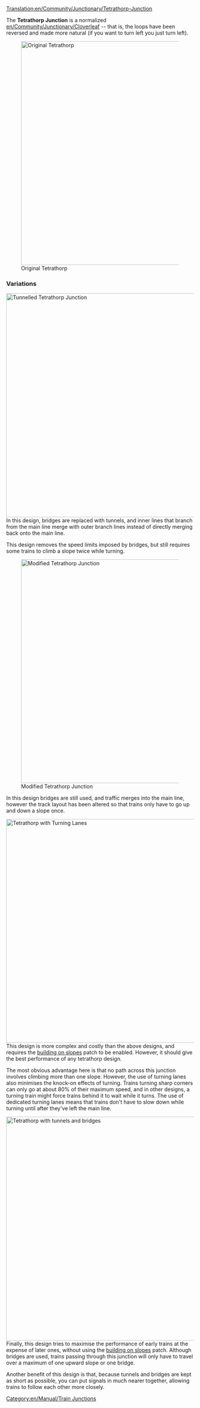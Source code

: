 [[Translation:en/Community/Junctionary/Tetrathorp-Junction]]

{{en/Community/Junctionary/Navigation}}
The '''Tetrathorp Junction''' is a normalized [[en/Community/Junctionary/Cloverleaf]] -- that is, the loops have been reversed and made more natural (if you want to turn left you just turn left).

[[File:en/Community/Junctionary/Ttj-orig.png|none|thumb|600px|Original Tetrathorp]]

{{en/Community/Junctionary/Junction Criteria|Moderate|3|1|2|2|1|1|1|1|0|0|0||Broken down trains only affect the one track.|
*Early in the game, trains have to slow down to climb slopes because of their lack of horse power.
*Later in the game, trains have to slow down because bridges have speed limits.
*Area: 18 x 18
}}

===Variations===
[[File:en/Community/Junctionary/Ttj-tun.png|center|thumb|600px|Tunnelled Tetrathorp Junction]]
In this design, bridges are replaced with tunnels, and inner lines that branch from the main line merge with outer branch lines instead of directly merging back onto the main line.

This design removes the speed limits imposed by bridges, but still requires some trains to climb a slope twice while turning.

[[File:en/Community/Junctionary/Tfj-mod.png|none|thumb|600px|Modified Tetrathorp Junction]]

In this design bridges are still used, and traffic merges into the main line, however the track layout has been altered so that trains only have to go up and down a slope once.

[[File:en/Community/Junctionary/Ttj-3rd.png|center|thumb|600px|Tetrathorp with Turning Lanes]]
This design is more complex and costly than the above designs, and requires the [[en/Archive/Manual/Settings/Build on slopes|building on slopes]] patch to be enabled.  However, it should give the best performance of any tetrathorp design.

The most obvious advantage here is that no path across this junction involves climbing more than one slope.  However, the use of turning lanes also minimises the knock-on effects of turning.  Trains turning sharp corners can only go at about 80% of their maximum speed, and in other designs, a turning train might force trains behind it to wait while it turns.  The use of dedicated turning lanes means that trains don't have to slow down while turning until after they've left the main line.


[[File:en/Community/Junctionary/Ttj-cire1285.png|center|thumb|600px|Tetrathorp with tunnels and bridges]]
Finally, this design tries to maximise the performance of early trains at the expense of later ones, without using the [[en/Archive/Manual/Settings/Build on slopes|building on slopes]] patch.  Although bridges are used, trains passing through this junction will only have to travel over a maximum of one upward slope or one bridge.

Another benefit of this design is that, because tunnels and bridges are kept as short as possible, you can put signals in much nearer together, allowing trains to follow each other more closely.

[[Category:en/Manual/Train Junctions]]